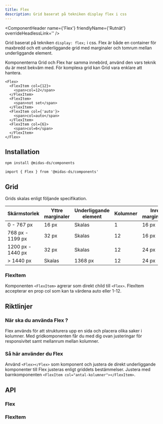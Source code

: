 ```yaml
---
title: Flex
description: Grid baserat på tekniken display flex i css
---
```



<ComponentHeader
  name={'Flex'}
  friendlyName={'Rutnät'}
  overrideHeadlessLink=''
/>

Grid baserat på tekniken `display: flex;` i css. Flex är både en container för maxbredd och ett underliggande grid med marginaler och tomrum mellan underliggande element.

Komponenterna Grid och Flex har samma innebörd, använd den vars teknik du är mest bekväm med. För komplexa grid kan Grid vara enklare att hantera.

```tsx
<Flex>
  <FlexItem col={12}>
    <span>col=12</span>
  </FlexItem>
  <FlexItem>
    <span>not set</span>
  </FlexItem>
  <FlexItem col={'auto'}>
    <span>col=auto</span>
  </FlexItem>
  <FlexItem col={6}>
    <span>col=6</span>
  </FlexItem>
</Flex>
```

<Example />

## Installation

```bash npm2yarn
npm install @midas-ds/components
```

```tsx
import { Flex } from '@midas-ds/components'
```

## Grid

Grids skalas enligt följande specifikation.

| Skärmstorlek      | Yttre marginaler | Underliggande element | Kolumner | Inre marginaler |
| ----------------- | ---------------- | --------------------- | -------- | --------------- |
| 0 - 767 px        | 16 px            | Skalas                | 1        | 16 px           |
| 768 px - 1199 px  | 32 px            | Skalas                | 12       | 16 px           |
| 1200 px - 1440 px | 32 px            | Skalas                | 12       | 24 px           |
| > 1440 px         | Skalas           | 1368 px               | 12       | 24 px           |

### FlexItem

Komponenten `<FlexItem>` agrerar som direkt child till `<Flex>`. FlexItem accepterar en prop col som kan ta värdena auto eller 1-12.

## Riktlinjer

### När ska du använda Flex ?

Flex används för att strukturera upp en sida och placera olika saker i kolumner. Med gridkomponenten får du med dig ovan justeringar för responsivitet samt mellanrum mellan kolumner.

### Så här använder du Flex

Använd `<Flex></Flex>` som komponent och justera de direkt underliggande komponenter till Flex justeras enligt griddets bestämmelser. Justera med barnkomponenten `<FlexItem col="antal-kolumner"></FlexItem>`.

## API

### Flex

<PropTable name='Flex' />

### FlexItem

<PropTable
  name='FlexItem'
  defaultOpen={false}
/>
